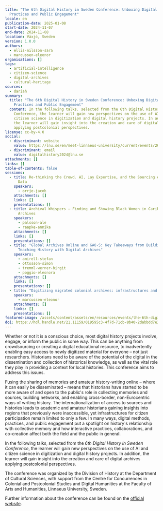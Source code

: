 ```yaml
---
title: "The 6th Digital History in Sweden Conference: Unboxing Digital Methods,
  Practices and Public Engagement"
locale: en
publication-date: 2025-01-08
start-date: 2024-11-07
end-date: 2024-11-08
location: Växjö, Sweden
version: 1.0.0
authors:
  - ellis-nilsson-sara
  - marcussen-eleonor
organisations: []
tags:
  - artificial-intelligence
  - citizen-science
  - digital-archives
  - cultural-heritage
sources:
  - dariah
summary:
  title: "The 6th Digital History in Sweden Conference: Unboxing Digital Methods,
    Practices and Public Engagement"
  content: In the following talks, selected from the 6th Digital History in Sweden
    Conference, the learner will gain new perspectives on the use of AI and
    citizen science in digitization and digital history projects. In addition,
    the learner will gain insight into the creation and care of digital archives
    applying postcolonial perspectives.
license: cc-by-4.0
social:
  - discriminant: website
    value: https://lnu.se/en/meet-linnaeus-university/current/events/2024/conferences/6th-digital-history-in-sweden-conference-unboxing-digital-methods-practices-and-public-engagement/
  - discriminant: email
    value: digitalhistory2024@lnu.se
attachments: []
links: []
table-of-contents: false
sessions:
  - title: Re-thinking the Crowd. AI, Lay Expertise, and the Sourcing of Historical
      Data
    speakers:
      - orrje-jacob
    attachments: []
    links: []
    presentations: []
  - title: Archival Whispers – Finding and Showing Black Women in Caribbean Digital
      Archives
    speakers:
      - palsson-ale
      - raapke-annika
    attachments: []
    links: []
    presentations: []
  - title: "Global Archives Online and GAO-S: Key Takeaways from Building and
      Teaching History with Digital Archives"
    speakers:
      - amirell-stefan
      - ottosson-simon
      - tremml-werner-birgit
      - poggio-eleonora
    attachments: []
    links: []
    presentations: []
  - title: "Digitizing migrated colonial archives: infrastructures and connections"
    speakers:
      - marcussen-eleonor
    attachments: []
    links: []
    presentations: []
featured-image: /assets/content/assets/en/resources/events/the-6th-digital-history-in-sweden-conference-unboxing-digital-methods-practices-and-public-engagement/featured-image.png
doi: https://hdl.handle.net/21.11159/019595c3-4f7d-71cb-8b40-2dabbdd7e39b
---
```

<Disclosure title="About this event">

Whether or not it is a conscious choice, most digital history projects involve, engage, or inform the public in some way. This can be anything from crowdsourcing or creating a digital educational resource, to inadvertently enabling easy access to newly digitized material for everyone – not just researchers. Historians need to be aware of the potential of the digital in the dissemination and collection of historical knowledge, as well as the vital role they play in providing a context for local histories. This conference aims to address this issues.

Fusing the sharing of memories and amateur history-writing online – where it can easily be disseminated – means that historians have started to be more aware of and open to the public's role in collecting memories and sources, building networks, and enabling cross-border, non-Eurocentric ways of writing history. The internationalization of access to sources and histories leads to academic and amateur historians gaining insights into regions that previously were inaccessible, yet infrastructures for citizen participation remain limited to only a few. In many ways, digital methods, practices, and public engagement put a spotlight on history's relationship with collective memory and how interactive practices, collaborations, and co-creation affect both the field and the public in general.

In the following talks, selected from the _6th Digital History in Sweden Conference_, the learner will gain new perspectives on the use of AI and citizen science in digitization and digital history projects. In addition, the learner will gain insight into the creation and care of digital archives applying postcolonial perspectives.

The conference was organized by the Division of History at the Department of Cultural Sciences, with support from the Centre for Concurrences in Colonial and Postcolonial Studies and Digital Humanities at the Faculty of Arts and Humanities, Linnaeus University, Sweden.

Further information about the conference can be found on the [official website](https://lnu.se/en/meet-linnaeus-university/current/events/2024/conferences/6th-digital-history-in-sweden-conference-unboxing-digital-methods-practices-and-public-engagement/).

</Disclosure>
